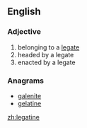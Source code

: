 ==English==

===Adjective===
{{head|en|adjective}}
# belonging to a [[legate]]
# headed by a legate
# enacted by a legate

===Anagrams===
* [[galenite#English|galenite]]
* [[gelatine#English|gelatine]]

[[zh:legatine]]